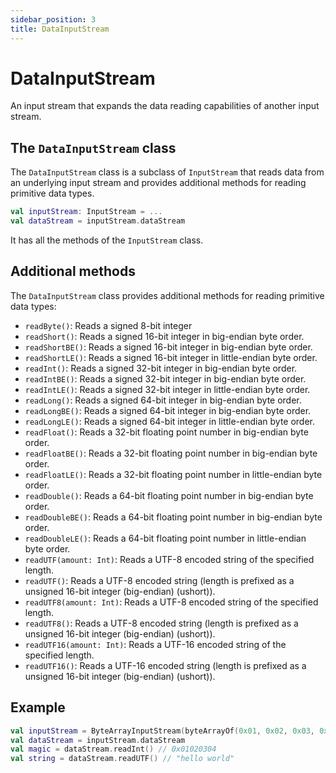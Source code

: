 ```yaml
---
sidebar_position: 3
title: DataInputStream
---
```


# DataInputStream

An input stream that expands the data reading capabilities of another input stream.

## The `DataInputStream` class

The `DataInputStream` class is a subclass of `InputStream` that reads data from an underlying input stream and provides additional methods for reading primitive data types.

```kotlin
val inputStream: InputStream = ...
val dataStream = inputStream.dataStream
```

It has all the methods of the `InputStream` class.

## Additional methods

The `DataInputStream` class provides additional methods for reading primitive data types:

- `readByte()`: Reads a signed 8-bit integer
- `readShort()`: Reads a signed 16-bit integer in big-endian byte order.
- `readShortBE()`: Reads a signed 16-bit integer in big-endian byte order.
- `readShortLE()`: Reads a signed 16-bit integer in little-endian byte order.
- `readInt()`: Reads a signed 32-bit integer in big-endian byte order.
- `readIntBE()`: Reads a signed 32-bit integer in big-endian byte order.
- `readIntLE()`: Reads a signed 32-bit integer in little-endian byte order.
- `readLong()`: Reads a signed 64-bit integer in big-endian byte order.
- `readLongBE()`: Reads a signed 64-bit integer in big-endian byte order.
- `readLongLE()`: Reads a signed 64-bit integer in little-endian byte order.
- `readFloat()`: Reads a 32-bit floating point number in big-endian byte order.
- `readFloatBE()`: Reads a 32-bit floating point number in big-endian byte order.
- `readFloatLE()`: Reads a 32-bit floating point number in little-endian byte order.
- `readDouble()`: Reads a 64-bit floating point number in big-endian byte order.
- `readDoubleBE()`: Reads a 64-bit floating point number in big-endian byte order.
- `readDoubleLE()`: Reads a 64-bit floating point number in little-endian byte order.
- `readUTF(amount: Int)`: Reads a UTF-8 encoded string of the specified length.
- `readUTF()`: Reads a UTF-8 encoded string (length is prefixed as a unsigned 16-bit integer (big-endian) (ushort)).
- `readUTF8(amount: Int)`: Reads a UTF-8 encoded string of the specified length.
- `readUTF8()`: Reads a UTF-8 encoded string (length is prefixed as a unsigned 16-bit integer (big-endian) (ushort)).
- `readUTF16(amount: Int)`: Reads a UTF-16 encoded string of the specified length.
- `readUTF16()`: Reads a UTF-16 encoded string (length is prefixed as a unsigned 16-bit integer (big-endian) (ushort)).

## Example

```kotlin
val inputStream = ByteArrayInputStream(byteArrayOf(0x01, 0x02, 0x03, 0x04, 0x00, 0x0B, 0x68, 0x65, 0x6c, 0x6c, 0x6f, 0x20, 0x77, 0x6f, 0x72, 0x6c, 0x64))
val dataStream = inputStream.dataStream
val magic = dataStream.readInt() // 0x01020304
val string = dataStream.readUTF() // "hello world"
```
